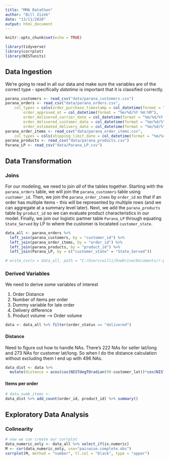 ```yaml
---
title: "MMA Datathon"
author: "Bill Zizek"
date: "13/11/2020"
output: html_document
---
```


```r
knitr::opts_chunk$set(echo = TRUE)

library(tidyverse)
library(corrplot)
library(NISTunits)
```

## Data Ingestion

We're going to read in all our data and make sure the variables are of the correct type - specifically *datetime* is important that it is classified correctly. 

```r
parana_customers <- read_csv("data/parana_customers.csv")
parana_orders <- read_csv("data/parana_orders.csv", 
    col_types = cols(order_purchase_timestamp = col_datetime(format = "%m/%d/%Y %H:%M"), 
        order_approved_at = col_datetime(format = "%m/%d/%Y %H:%M"), 
        order_delivered_carrier_date = col_datetime(format = "%m/%d/%Y %H:%M"), 
        order_delivered_customer_date = col_datetime(format = "%m/%d/%Y %H:%M"), 
        order_estimated_delivery_date = col_datetime(format = "%m/%d/%Y %H:%M")))
parana_order_items <- read_csv("data/parana_order_items.csv", 
    col_types = cols(shipping_limit_date = col_datetime(format = "%m/%d/%Y %H:%M")))
parana_products <- read_csv("data/parana_products.csv")
Parana_LP <- read_csv("data/Parana_LP.csv")
```

## Data Transformation

### Joins

For our modeling, we need to join *all* of the tables together. Starting with the `parana_orders` table, we will join the `parana_customers` table using `customer_id`. Then, we join the `parana_order_items` by `order_id` so that if an order has multiple items - this will be represented by multiple rows (and we can aggregate at a summary level later). Next, we add the `parana_products` table by `product_id` so we can evaluate product characteristics in our model. Finally, we join our logistic partner table `Parana_LP` through equating `State_Served` by LP to where the customer is locatated `customer_state`.

```r
data_all <- parana_orders %>% 
  left_join(parana_customers, by = "customer_id") %>%
  left_join(parana_order_items, by = "order_id") %>% 
  left_join(parana_products, by = "product_id") %>%
  left_join(Parana_LP, by = c("customer_state" = "State_Served")) 

# write_csv(x = data_all, path = "C:/Users/willi/OneDrive/Documents/r-projects/MMA_datathon/data/data_all.csv")
```

### Derived Variables

We need to derive some variables of interest

1. Order Distance
2. Number of items per order
3. Dummy variable for late order
4. Delivery difference
5. Product volume --> Order volume

```r
data <- data_all %>% filter(order_status == "delivered")
```

#### Distance
Need to figure out how to handle NAs. There's 222 NAs for seller lat/long and 273 NAs for customer lat/long. So when I do the distance calculation without excluding them I end up with 496 NAs.

```r
data_dist <- data %>% 
  mutate(distance = acos(cos(NISTdegTOradian(90-customer_lat))*cos(NISTdegTOradian(90-seller_lat))+sin(NISTdegTOradian(90-customer_lat))*sin(NISTdegTOradian(90-seller_lat))*cos(NISTdegTOradian(customer_lng-seller_lng)))*6731)
```

#### Items per order

```r
# data_numb_items <-
data_dist %>% add_count(order_id, product_id) %>% summary()
```


## Exploratory Data Analysis

### Colinearity

```r
# now we can create our corrplot
data_numeric_only <- data_all %>% select_if(is.numeric)
M <- cor(data_numeric_only, use="pairwise.complete.obs")
corrplot(M, method = "number", tl.col = "black", type = "upper")
```

